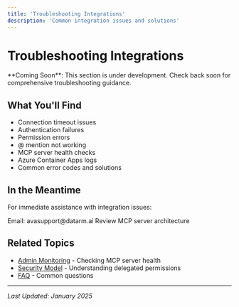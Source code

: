 ```yaml
---
title: 'Troubleshooting Integrations'
description: 'Common integration issues and solutions'
---
```


# Troubleshooting Integrations

<Info>
  **Coming Soon**: This section is under development. Check back soon for comprehensive troubleshooting guidance.
</Info>

## What You'll Find

- Connection timeout issues
- Authentication failures
- Permission errors
- @ mention not working
- MCP server health checks
- Azure Container Apps logs
- Common error codes and solutions

## In the Meantime

For immediate assistance with integration issues:

<CardGroup cols={2}>
  <Card title="Contact Support" icon="envelope" href="/support/contact">
    Email: avasupport@datarm.ai
  </Card>
  <Card title="Deployment Architecture" icon="diagram-project" href="/deployment/architecture">
    Review MCP server architecture
  </Card>
</CardGroup>

## Related Topics

- [Admin Monitoring](/admin-guide/monitoring) - Checking MCP server health
- [Security Model](/deployment/security) - Understanding delegated permissions
- [FAQ](/support/faq) - Common questions

---

*Last Updated: January 2025*
